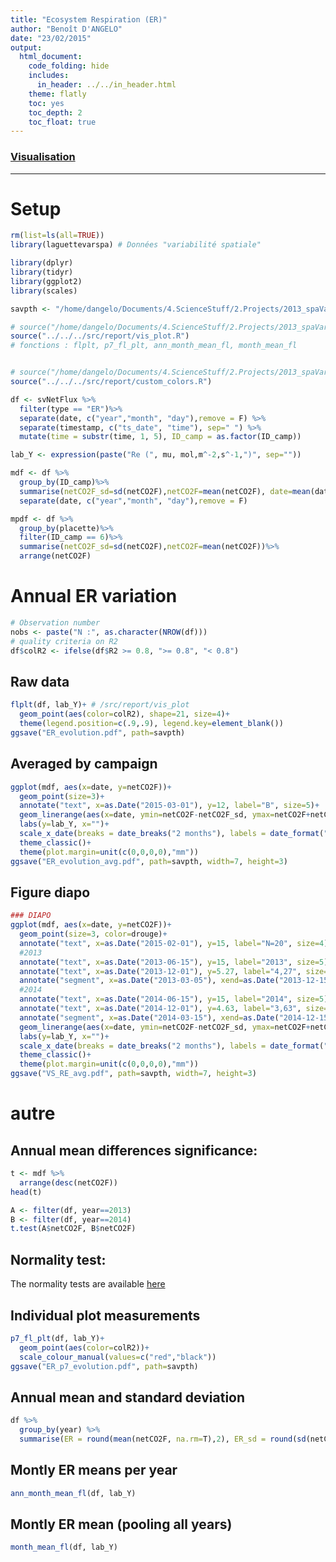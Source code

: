 ```yaml
---
title: "Ecosystem Respiration (ER)"
author: "Benoît D'ANGELO"
date: "23/02/2015"
output:
  html_document:
    code_folding: hide
    includes:
      in_header: ../../in_header.html
    theme: flatly
    toc: yes
    toc_depth: 2
    toc_float: true
---
```


<h3><a href="../vis_toc.html"> Visualisation </a></h3>
  
***

# Setup

```r
rm(list=ls(all=TRUE))
library(laguettevarspa) # Données "variabilité spatiale"

library(dplyr)
library(tidyr)
library(ggplot2)
library(scales)

savpth <- "/home/dangelo/Documents/4.ScienceStuff/2.Projects/2013_spaVar_LG/graphs/visualisation"

# source("/home/dangelo/Documents/4.ScienceStuff/2.Projects/2013_spaVar_LG/src/report/vis_plot.R")
source("../../../src/report/vis_plot.R")
# fonctions : flplt, p7_fl_plt, ann_month_mean_fl, month_mean_fl


# source("/home/dangelo/Documents/4.ScienceStuff/2.Projects/2013_spaVar_LG/src/report/custom_colors.R")
source("../../../src/report/custom_colors.R")
```

```r
df <- svNetFlux %>%
  filter(type == "ER")%>%
  separate(date, c("year","month", "day"),remove = F) %>%
  separate(timestamp, c("ts_date", "time"), sep=" ") %>%
  mutate(time = substr(time, 1, 5), ID_camp = as.factor(ID_camp))

lab_Y <- expression(paste("Re (", mu, mol,m^-2,s^-1,")", sep=""))

mdf <- df %>%
  group_by(ID_camp)%>%
  summarise(netCO2F_sd=sd(netCO2F),netCO2F=mean(netCO2F), date=mean(date))%>%
  separate(date, c("year","month", "day"),remove = F)

mpdf <- df %>%
  group_by(placette)%>%
  filter(ID_camp == 6)%>%
  summarise(netCO2F_sd=sd(netCO2F),netCO2F=mean(netCO2F))%>%
  arrange(netCO2F)

```



# Annual ER variation {.tabset}


```r
# Observation number
nobs <- paste("N :", as.character(NROW(df)))
# quality criteria on R2
df$colR2 <- ifelse(df$R2 >= 0.8, ">= 0.8", "< 0.8")
```

## Raw data


```r
flplt(df, lab_Y)+ # /src/report/vis_plot
  geom_point(aes(color=colR2), shape=21, size=4)+
  theme(legend.position=c(.9,.9), legend.key=element_blank())
ggsave("ER_evolution.pdf", path=savpth)
```

## Averaged by campaign


```r
ggplot(mdf, aes(x=date, y=netCO2F))+
  geom_point(size=3)+
  annotate("text", x=as.Date("2015-03-01"), y=12, label="B", size=5)+
  geom_linerange(aes(x=date, ymin=netCO2F-netCO2F_sd, ymax=netCO2F+netCO2F_sd))+
  labs(y=lab_Y, x="")+
  scale_x_date(breaks = date_breaks("2 months"), labels = date_format("%b"))+
  theme_classic()+
  theme(plot.margin=unit(c(0,0,0,0),"mm"))
ggsave("ER_evolution_avg.pdf", path=savpth, width=7, height=3)
```

## Figure diapo

```r
### DIAPO
ggplot(mdf, aes(x=date, y=netCO2F))+
  geom_point(size=3, color=drouge)+
  annotate("text", x=as.Date("2015-02-01"), y=15, label="N=20", size=4)+
  #2013
  annotate("text", x=as.Date("2013-06-15"), y=15, label="2013", size=5)+
  annotate("text", x=as.Date("2013-12-01"), y=5.27, label="4,27", size=5, color=orange)+
  annotate("segment", x=as.Date("2013-03-05"), xend=as.Date("2013-12-15"), y=4.27, yend=4.27, linetype="dashed", size=1, color=orange)+
  #2014
  annotate("text", x=as.Date("2014-06-15"), y=15, label="2014", size=5)+
  annotate("text", x=as.Date("2014-12-01"), y=4.63, label="3,63", size=5, color=orange)+
  annotate("segment", x=as.Date("2014-03-15"), xend=as.Date("2014-12-15"), y=3.63, yend=3.63, linetype="dashed", size=1, color=orange)+
  geom_linerange(aes(x=date, ymin=netCO2F-netCO2F_sd, ymax=netCO2F+netCO2F_sd), color=drouge)+
  labs(y=lab_Y, x="")+
  scale_x_date(breaks = date_breaks("2 months"), labels = date_format("%b"))+
  theme_classic()+
  theme(plot.margin=unit(c(0,0,0,0),"mm"))
ggsave("VS_RE_avg.pdf", path=savpth, width=7, height=3)
```

# autre

## Annual mean differences significance:

```r
t <- mdf %>%
  arrange(desc(netCO2F))
head(t)

A <- filter(df, year==2013)
B <- filter(df, year==2014)
t.test(A$netCO2F, B$netCO2F)
```

## Normality test:

The normality tests are available [here](flux_norm_test.html)

## Individual plot measurements

```r
p7_fl_plt(df, lab_Y)+
  geom_point(aes(color=colR2))+
  scale_colour_manual(values=c("red","black"))
ggsave("ER_p7_evolution.pdf", path=savpth)
```

## Annual mean and standard deviation
```r
df %>%
  group_by(year) %>%
  summarise(ER = round(mean(netCO2F, na.rm=T),2), ER_sd = round(sd(netCO2F, na.rm=T),2))
```

## Montly ER means per year

```r
ann_month_mean_fl(df, lab_Y)
```

## Montly ER mean (pooling all years)

```r
month_mean_fl(df, lab_Y)
```
